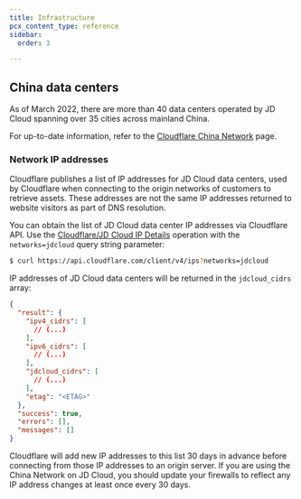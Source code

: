 ```yaml
---
title: Infrastructure
pcx_content_type: reference
sidebar:
  order: 3

---
```


## China data centers

As of March 2022, there are more than 40 data centers operated by JD Cloud spanning over 35 cities across mainland China.

For up-to-date information, refer to the [Cloudflare China Network](https://www.cloudflare.com/china-network/) page.

### Network IP addresses

Cloudflare publishes a list of IP addresses for JD Cloud data centers, used by Cloudflare when connecting to the origin networks of customers to retrieve assets. These addresses are not the same IP addresses returned to website visitors as part of DNS resolution.

You can obtain the list of JD Cloud data center IP addresses via Cloudflare API. Use the [Cloudflare/JD Cloud IP Details](/api/operations/cloudflare-i-ps-cloudflare-ip-details) operation with the `networks=jdcloud` query string parameter:

```sh title="Example request"
$ curl https://api.cloudflare.com/client/v4/ips?networks=jdcloud
```

IP addresses of JD Cloud data centers will be returned in the `jdcloud_cidrs` array:

```json title="Example response" {9,10,11}
{
  "result": {
    "ipv4_cidrs": [
      // (...)
    ],
    "ipv6_cidrs": [
      // (...)
    ],
    "jdcloud_cidrs": [
      // (...)
    ],
    "etag": "<ETAG>"
  },
  "success": true,
  "errors": [],
  "messages": []
}
```

Cloudflare will add new IP addresses to this list 30 days in advance before connecting from those IP addresses to an origin server. If you are using the China Network on JD Cloud, you should update your firewalls to reflect any IP address changes at least once every 30 days.

